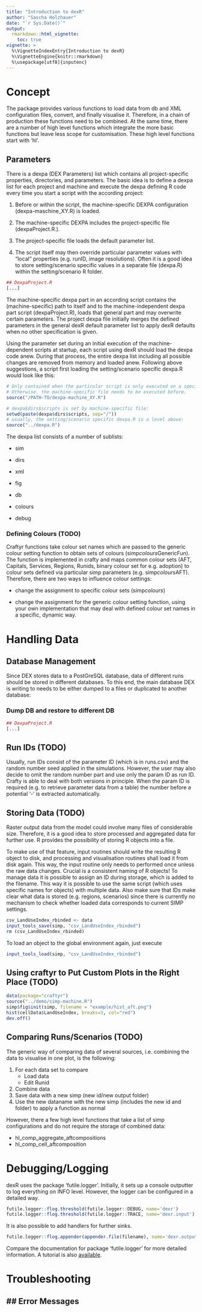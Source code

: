 ```yaml
---
title: "Introduction to dexR"
author: "Sascha Holzhauer"
date: "`r Sys.Date()`"
output: 
  rmarkdown::html_vignette:
    toc: true
vignette: >
  %\VignetteIndexEntry{Introduction to dexR}
  %\VignetteEngine{knitr::rmarkdown}
  %\usepackage[utf8]{inputenc}
---
```



# Concept

The package provides various functions to load data from db and XML configuration files, convert, and finally visualise it. Therefore, in a chain of production these functions need to be combined. At the same time, there are a number
of high level functions which integrate the more basic functions but leave less scope for customisation. These
high level functions start with 'hl'. 

## Parameters

There is a dexpa (DEX Parameters) list which contains all project-specific properties, directories, 
and  parameters. The basic idea is to define a dexpa list for each project and machine and execute the dexpa defining 
R code every time you start a script with the according project:

1. Before or within the script, the machine-specific DEXPA configuration (dexpa-maschine_XY.R) is loaded.

2. The machine-specific DEXPA includes the project-specific file (dexpaProject.R.).

3. The project-specific file loads the default parameter list.

4. The script itself may then override particular parameter values with "local" properties 
(e.g. runID, image resolutions). Often it is a good idea to store setting/scenario specific values in a 
separate file (dexpa.R) within the setting/scenario R folder. 

```r
## DexpaProject.R
[...]
```

The machine-specific dexpa part in an according script contains the (machine-specific) path 
to itself and to the machine-independent dexpa part script (dexpaProject.R), loads that general part and 
may overwrite certain parameters. The project dexpa file initially merges the defined parameters in the 
general dexR default parameter list to apply dexR defaults when no other specification is given.

Using the parameter set during an initial execution of the machine-dependent scripts at startup, each 
script using dexR should load the dexpa code anew. During that process, the entire dexpa list 
including all possible changes are removed from memory and loaded anew. Following above suggestions,
a script first loading the setting/scenario specific dexpa.R would look like this:

```r
# Only contained when the particular script is only executed on a specific machine!
# Otherwise. the machine-specific file needs to be executed before.
source("/PATH-TO/dexpa-machine_XY.R")

# dexpa$dirs$scripts is set by machine-specific file:
setwd(paste(dexpa$dirs$scripts, sep="/"))
# usually, the setting/scenario specific dexpa.R is a level above:
source("../dexpa.R")
```

The dexpa list consists of a number of sublists:

* sim

* dirs

* xml

* fig

* db

* colours

* debug
    
### Defining Colours (TODO)

Craftyr functions take colour set names which are passed to the generic colour setting function to obtain sets of colours
(simp$colours$GenericFun). The function is implemented in crafty and maps common colour sets (AFT, Capitals, Services, Regions,
Runids, binary colour set for e.g. adoption) to colour sets defined via particular simp parameters (e.g. simp$colours$AFT).
Therefore, there are two ways to influence colour settings:

* change the assignment to specific colour sets (simp$colours$<Set>)

* change the assignment for the generic colour setting function, using your own implementation that may deal with defined 
colour set names in a specific, dynamic way.

 
# Handling Data

## Database Management

Since DEX stores data to a PostGreSQL database, data of different runs should be stored in different databases. To this end, the main database DEX is writing to needs to be either dumped to a files or duplicated to another database:

### Dump DB and restore to different DB

```r
## DexpaProject.R
[...]
```

## Run IDs (TODO)

Usually, run IDs consist of the parameter ID (which is in runs.csv) and the random number seed applied in
the simulations. However, the user may also decide to omit the random number part and use only the param ID as
run ID. Crafty is able to deal with both versions in principle. When the param ID is required (e.g. to retrieve
parameter data from a table) the number before a potential '-' is extracted automatically.

## Storing Data (TODO)

Raster output data from the model could involve many files of considerable size. Therefore, it is a good idea to store
processed and aggregated data for further use. R provides the possibility of storing R objects into a file.

To make use of that feature, input routines should write the resulting R object to disk, and processing and visualisation
routines shall load it from disk again. This way, the input routine only needs to performed once unless the raw data
changes. Crucial is a consistent naming of R objects! To manage data it is possible to assign an ID during storage, which is added to the filename. This way it is possible to use the same script (which
uses specific names for objects) with multiple data. Also make sure that IDs make clear what data is stored (e.g. regions, scenarios) since there is currently no mechanism to check whether loaded data
corresponds to current SIMP settings.

```r
csv_LandUseIndex_rbinded <- data
input_tools_save(simp, "csv_LandUseIndex_rbinded")
rm (csv_LandUseIndex_rbinded)
```

To load an object to the global environment again, just execute
```r
input_tools_load(simp, "csv_LandUseIndex_rbinded")
```

## Using craftyr to Put Custom Plots in the Right Place (TODO)
```r
data(package="craftyr")
source("../demo/simp-machine.R")
simp$fig$init(simp, filename = "example/hist_aft.png")
hist(cellData$LandUseIndex, breaks=3, col="red")
dev.off()

```

## Comparing Runs/Scenarios (TODO)

The generic way of comparing data of several sources, i.e. combining the data to visualise in one plot, is the following:

1. For each data set to compare
	+ Load data
	+ Edit Runid
2. Combine data
3. Save data with a new simp (new id/new output folder)
4. Use the new dataname with the new simp (includes the new id and folder) to apply a function as normal

However, there a few high level functions that take a list of simp configurations and do not require the storage of combined data:

* hl_comp_aggregate_aftcompositions
* hl_comp_cell_aftcomposition


# Debugging/Logging

dexR uses the package 'futile.logger'. Initially, it sets up a console outputter 
to log everything on INFO level. However, the logger can be configured in a detailed way.

```r
futile.logger::flog.threshold(futile.logger::DEBUG, name='dexr')
futile.logger::flog.threshold(futile.logger::TRACE, name='dexr.input')
```
It is also possible to add handlers for further sinks.  

```r
futile.logger::flog.appender(appender.file(filename), name='dexr.output')
```

Compare the documentation for package 'futile.logger' for more detailed information.
A tutorial is also [available](http://www.r-bloggers.com/better-logging-in-r-aka-futile-logger-1-3-0-released/).


# Troubleshooting

## Error Messages
-
